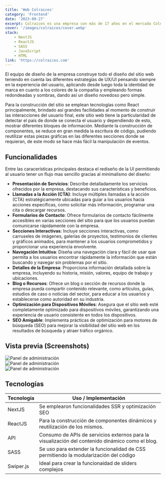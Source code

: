 ```yaml
---
title: 'Web Colraices'
category: 'Frontend'
date: '2023-09-27'
excerpt: Colraices es una empresa con más de 17 años en el mercado Colombiano, tras la pandemía, los directivos deciden hacer un cambio de la identidad corporativa e imagen de marca, a partir de allí se empieza la planeación del cambio del imagen del sitio web de la empresa.
cover: '/images/colraices/cover.webp'
stack:
    - NextJS
    - ReactJS
    - SASS
    - JavaScript
    - HTML
link: 'https://colraices.com'
---
```


El equipo de diseño de la empresa construye todo el diseño del sitio web teniendo en cuenta las diferentes estrategías de UX/UI pensando siempre en la experiencia del usuario, aplicando desde luego toda la identidad de marca en cuanto a los colores de la compañia y empleando formas redondeadas y sombras, dando así un diseño novedoso pero simple.

Para la construcción del sitio se emplean tecnologías como React principalmente, brindado así grandes facilidades al momento de construir las interacciones del usuario final, este sitio web tiene la particularidad de detectar el país de donde se conecta el usuario y dependiendo de esto, mostrar diferentes bloques de información. Mediante la construcción de componentes, se reduce en gran medida la escritura de código, pudiendo reutilizar estas piezas gráficas en las diferentes secciones donde se requieran, de este modo se hace más fácil la manipulación de eventos.

## Funcionalidades

Entre las caracerísticas principales destaca el rediseño de la UI permitiendo al usuario tener un flujo mas sencillo gracias al minimalismo del diseño:

-   **Presentación de Servicios**: Describe detalladamente los servicios ofrecidos por la empresa, destacando sus características y beneficios.
-   **Llamadas a la Acción (CTA)**: Incluye múltiples llamadas a la acción (CTA) estratégicamente ubicadas para guiar a los usuarios hacia acciones específicas, como solicitar más información, programar una cita o descargar recursos.
-   **Formularios de Contacto**: Ofrece formularios de contacto fácilmente accesibles en varias secciones del sitio para que los usuarios puedan comunicarse rápidamente con la empresa.
-   **Secciones Interactivas**: Incluye secciones interactivas, como carruseles de imágenes, galerías de proyectos, testimonios de clientes y gráficos animados, para mantener a los usuarios comprometidos y proporcionar una experiencia envolvente.
-   **Navegación Intuitiva**: Diseña una navegación clara y fácil de usar que permita a los usuarios encontrar rápidamente la información que están buscando y navegar sin problemas por el sitio.
-   **Detalles de la Empresa**: Proporciona información detallada sobre la empresa, incluyendo su historia, misión, valores, equipo de trabajo y ubicaciones.
-   **Blog o Recursos**: Ofrece un blog o sección de recursos donde la empresa pueda compartir contenido relevante, como artículos, guías, estudios de caso o noticias del sector, para educar a los usuarios y establecerse como autoridad en su industria.
-   **Optimización para Dispositivos Móviles**: Asegura que el sitio web esté completamente optimizado para dispositivos móviles, garantizando una experiencia de usuario consistente en todos los dispositivos.
-   **SEO Amigable**: Implementa prácticas de optimización para motores de búsqueda (SEO) para mejorar la visibilidad del sitio web en los resultados de búsqueda y atraer tráfico orgánico.

## Vista previa (Screenshots)

<div class="mdx-gallery">
    <img src="/images/colraices/screenshot.webp" alt="Panel de administración" loading="lazy" />
    <br />
    <img src="/images/colraices/responsive.webp" alt="Panel de administración" loading="lazy" />
    <br />
    <img src="/images/colraices/mockup.webp" alt="Panel de administración" loading="lazy" />
</div>

## Tecnologías

| Tecnología | Uso / Implementación                                                                             |
| ---------- | ------------------------------------------------------------------------------------------------ |
| NextJS     | Se emplearon funcionalidades SSR y optimización SEO                                              |
| ReactJS    | Para la construcción de componentes dinámicos y reutilización de los mismos.                     |
| API        | Consumo de APIs de servicios externos para la visualización del contenido dinámico como el blog. |
| SASS       | Se uso para extender la funcionalidad de CSS permitiendo la modularización del código            |
| Swiper.js  | Ideal para crear la funcionaidad de sliders complejos                                            |
